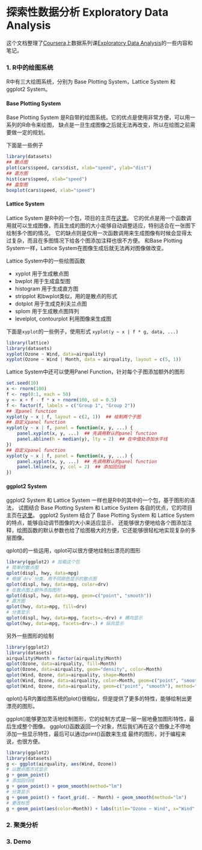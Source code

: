 探索性数据分析 Exploratory Data Analysis
========================================

这个文档整理了[Coursera](https://www.coursera.org/)上数据系列课[Exploratory Data Analysis](https://www.coursera.org/course/exdata)的一些内容和笔记。

### 1. R中的绘图系统

R中有三大绘图系统，分别为 Base Plotting System，Lattice System 和 ggplot2 System。

#### Base Plotting System

Base Plotting System 是R自带的绘图系统。它的优点是使用非常方便，可以用一系列的R命令来绘图，
缺点是一旦生成图像之后就无法再改变，所以在绘图之前需要做一定的规划。

下面是一些例子

```r
library(datasets)
## 散点图
plot(cars$speed, cars$dist, xlab="speed", ylab="dist")
## 直方图
hist(cars$speed, xlab="speed")
## 盒型图
boxplot(cars$speed, xlab="speed")
```

#### Lattice System

Lattice System 是R中的一个包，项目的主页在[这里](http://lattice.r-forge.r-project.org)。
它的优点是用一个函数调用就可以生成图像，而且生成的图的大小能够自动调整适应，特别适合在一张图下绘制多个图的情况。
它的缺点则是仅用一次函数调用来生成图像有时候会显得太过复杂，而且在多图情况下给各个图添加注释也很不方便。
和Base Plotting System一样，Lattice System在图像生成后就无法再对图像做改变。

Lattice System中的一些绘图函数

- xyplot 用于生成散点图
- bwplot 用于生成盒型图
- histogram 用于生成直方图
- stripplot 和bwplot类似，用的是散点的形式
- dotplot 用于生成克利夫兰点图
- splom 用于生成散点图阵列
- levelplot, contourplot 利用图像来生成图

下面是`xyplot`的一些例子，使用形式 `xyplot(y ~ x | f * g, data, ...)`

```r
library(lattice)
library(datasets)
xyplot(Ozone ~ Wind, data=airquality)
xyplot(Ozone ~ Wind | Month, data = airquality, layout = c(5, 1))
```

Lattice System中还可以使用Panel Function，针对每个子图添加额外的图形

```r
set.seed(10)
x <- rnorm(100)
f <- rep(0:1, each = 50)
y <- x + f - f * x + rnorm(100, sd = 0.5)
f <- factor(f, labels = c("Group 1", "Group 2"))
## 无panel function
xyplot(y ~ x | f, layout = c(2, 1))  ## 绘制两个子图
## 自定义panel function
xyplot(y ~ x | f, panel = function(x, y, ...) {
    panel.xyplot(x, y, ...)  ## 先调用默认的panel function
    panel.abline(h = median(y), lty = 2)  ## 在中值处添加水平线
})
## 自定义panel function
xyplot(y ~ x | f, panel = function(x, y, ...) {
    panel.xyplot(x, y, ...)  ## 先调用默认的panel function
    panel.lmline(x, y, col = 2)  ## 添加回归线
})
```

#### ggplot2 System

ggplot2 System 和 Lattice System 一样也是R中的其中的一个包，基于图形的语法，
试图结合 Base Plotting System 和 Lattice System 各自的优点，它的项目主页在[这里](http://ggplot2.org/)。
ggplot2 System 结合了 Base Plotting System 和 Lattice System 的特点，能够自动调节图像的大小来适应显示，
还能够很方便地给各个图添加注释，绘图函数的默认参数也给了绘图极大的方便，它还能够很轻松地实现复杂的多层图像。

qplot()的一些运用，qplot可以很方便地绘制出漂亮的图形

```r
library(ggplot2) # 加载这个包
# 简单的散点图
qplot(displ, hwy, data=mpg)
# 根据`drv`分类，用不同颜色显示的散点图
qplot(displ, hwy, data=mpg, color=drv)
# 在散点图上额外添加图形
qplot(displ, hwy, data=mpg, geom=c("point", "smooth"))
# 直方图
qplot(hwy, data=mpg, fill=drv)
# 分类显示
qplot(displ, hwy, data=mpg, facets=.~drv) # 横向显示
qplot(hwy, data=mpg, facets=drv~.) # 纵向显示
```

另外一些图形的绘制

```r
library(ggplot2)
library(datasets)
airquality$Month = factor(airquality$Month)
qplot(Ozone, data=airquality, fill=Month)
qplot(Ozone, data=airquality, geom="density", color=Month)
qplot(Wind, Ozone, data=airquality, shape=Month)
qplot(Wind, Ozone, data=airquality, color=Month, geom=c("point", "smooth"), method="lm")
qplot(Wind, Ozone, data=airquality, geom=c("point", "smooth"), method="lm", facets=.~Month)
```

qplot()与R内置绘图系统的plot()很相似，但是提供了更多的特性，能够绘制出更漂亮的图形。

ggplot()能够更加灵活地绘制图形，它的绘制方式是一层一层地叠加图形特性，最后生成整个图像。
ggplot()函数返回一个对象，然后我们再在这个图像上不停地添加一些显示特性，最后可以通过print()函数来生成
最终的图形，对于编程来说，也很方便。

```r
library(ggplot2)
library(datasets)
g <- ggplot(airquality, aes(Wind, Ozone))
# 以散点图方式显示
g + geom_point()
# 添加回归线
g + geom_point() + geom_smooth(method="lm")
# 分类显示
g + geom_point() + facet_grid(. ~ Month) + geom_smooth(method="lm")
# 更改标签
g + geom_point(aes(color=Month)) + labs(title="Ozone ~ Wind", x="Wind", y="Ozone")
```

### 2. 聚类分析

### 3. Demo
